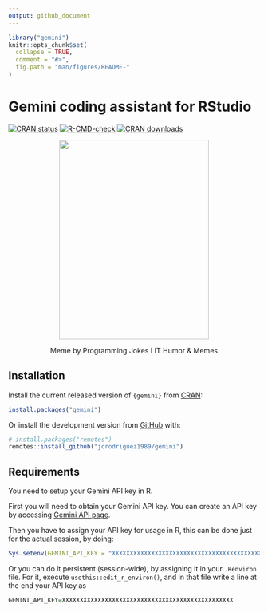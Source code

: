 ```yaml
---
output: github_document
---
```


<!-- README.md is generated from README.Rmd. Please edit that file -->

```r
library("gemini")
knitr::opts_chunk$set(
  collapse = TRUE,
  comment = "#>",
  fig.path = "man/figures/README-"
)
```

# Gemini coding assistant for RStudio

<!-- badges: start -->
[![CRAN status](https://www.r-pkg.org/badges/version/gemini)](https://CRAN.R-project.org/package=gemini)
[![R-CMD-check](https://github.com/jcrodriguez1989/gemini/actions/workflows/R-CMD-check.yaml/badge.svg)](https://github.com/jcrodriguez1989/gemini/actions/workflows/R-CMD-check.yaml)
[![CRAN downloads](https://cranlogs.r-pkg.org/badges/gemini)](https://cran.rstudio.com/web/packages/gemini/index.html)
<!-- badges: end -->

<center>
    <img width="300" height="400" src="man/figures/gemini_meme.jpeg">
    <p>Meme by Programming Jokes I IT Humor & Memes</p>
</center>

## Installation

Install the current released version of `{gemini}` from 
[CRAN](https://cran.r-project.org/package=gemini):

```r
install.packages("gemini")
```

Or install the development version from [GitHub](https://github.com/jcrodriguez1989/gemini) with:

```r
# install.packages("remotes")
remotes::install_github("jcrodriguez1989/gemini")
```

## Requirements

You need to setup your Gemini API key in R.

First you will need to obtain your Gemini API key. You can create an API key by accessing [Gemini API page](https://aistudio.google.com/app/apikey).

Then you have to assign your API key for usage in R, this can be done just for the actual session, by doing:

``` r
Sys.setenv(GEMINI_API_KEY = "XXXXXXXXXXXXXXXXXXXXXXXXXXXXXXXXXXXXXXXXXXXXXXXX")
```

Or you can do it persistent (session-wide), by assigning it in your `.Renviron` file. For it, execute `usethis::edit_r_environ()`, and in that file write a line at the end your API key as

``` r
GEMINI_API_KEY=XXXXXXXXXXXXXXXXXXXXXXXXXXXXXXXXXXXXXXXXXXXXXXXX
```
